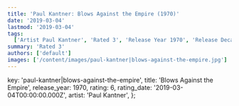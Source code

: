 ```yaml
---
title: 'Paul Kantner: Blows Against the Empire (1970)'
date: '2019-03-04'
lastmod: '2019-03-04'
tags:
  ['Artist Paul Kantner', 'Rated 3', 'Release Year 1970', 'Release Decade 1970']
summary: 'Rated 3'
authors: ['default']
images: ['/content/images/paul-kantner|blows-against-the-empire.jpg']
---
```


  key: 'paul-kantner|blows-against-the-empire',
  title: 'Blows Against the Empire',
  release_year: 1970,
  rating: 6,
  rating_date: '2019-03-04T00:00:00.000Z',
  artist: 'Paul Kantner',
};

<MusicRating data={data} />
